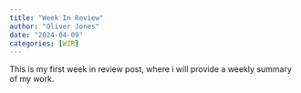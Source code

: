 ```yaml
---
title: "Week In Review"
author: "Oliver Jones"
date: "2024-04-09"
categories: [WIR]
---
```


This is my first week in review post, where i will provide a weekly summary of my work.